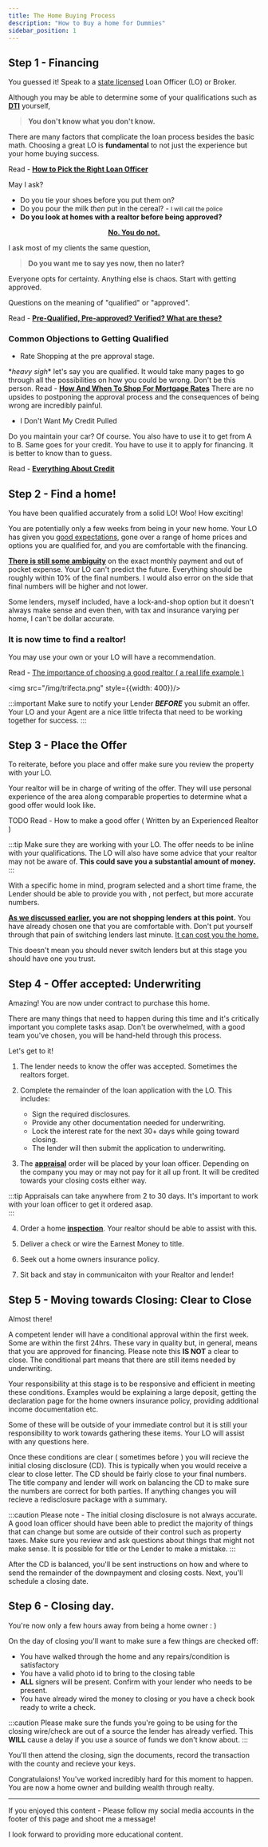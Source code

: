 ```yaml
---
title: The Home Buying Process
description: "How to Buy a home for Dummies" 
sidebar_position: 1
---
```

## Step 1 - Financing

You guessed it! Speak to a <u>state licensed</u> Loan Officer (LO) or Broker.

Although you may be able to determine some of your qualifications such as [**DTI**](/docs/dictionary/dti) yourself, 

> **You don't know what you don't know.**

There are many factors that complicate the loan process besides the basic math. Choosing a great LO is **fundamental**
to not just the experience but your home buying success. 

Read - [**How to Pick the Right Loan Officer**](choosing-a-loan-officer)

May I ask? 

* Do you tie your shoes before you put them on? 
* Do you pour the milk <i>then</i> put in the cereal? - <small>I will call the police</small>
* **Do you look at homes with a realtor before being approved?**

**<u><center>No. You do not.</center></u>**

I ask most of my clients the same question, 

> **Do you want me to say yes now, then no later?**

Everyone opts for certainty. Anything else is chaos. Start with getting approved.   

Questions on the meaning of "qualified" or "approved". 

Read - [**Pre-Qualified, Pre-approved? Verified? What are these?**](types-of-approval-letters)

### Common Objections to Getting Qualified

* Rate Shopping at the pre approval stage. 

\**heavy sigh*\* let's say you are qualified. It would take many pages to go through all the possibilities on 
how you could be wrong. Don't be this person. Read - [**How And When To Shop For Mortgage Rates**](docs/guides/shop-for-rates)
There are no upsides to postponing the approval process and the consequences of being wrong are incredibly painful. 

* I Don't Want My Credit Pulled

Do you maintain your car? Of course. You also have to use it to get from A to B. Same goes for your credit. You
have to use it to apply for financing. It is better to know than to guess. 

Read - [**Everything About Credit**](credit)

## Step 2 - Find a home!

You have been qualified accurately from a solid LO! Woo! How exciting!

You are potentially only a few weeks from being in your
new home. Your LO has given you <u>good expectations</u>,
gone over a range of home prices and options you are qualified for, and you are comfortable with the financing. 

**<u>There is still some ambiguity</u>** on the exact monthly payment and out of pocket expense. Your LO can't predict the future.
Everything should be roughly within 10% of the final numbers. I would also error on the side that final numbers will be 
higher and not lower. 

Some lenders, myself included, have a lock-and-shop option but it doesn't always
make sense and even then, with tax and insurance varying per home, I can't be dollar accurate. 

### It is now time to find a realtor! 

You may use your own or your LO will have a recommendation.

Read - [The importance of choosing a good realtor ( a real life example )](https://google.com)

<img src="/img/trifecta.png" style={{width: 400}}/>

:::important
Make sure to notify your Lender ***BEFORE*** you submit an offer. 
Your LO and your Agent are a nice little trifecta that need to be working together for success.
:::

## Step 3 - Place the Offer

To reiterate, before you place and offer make sure you review the property with your LO.

Your realtor will be in charge of writing of the offer. They will use personal 
experience of the area along comparable properties to determine what a good offer would look like. 

TODO
Read - How to make a good offer ( Written by an Experienced Realtor )

:::tip
Make sure they are working with your LO. The offer needs to be inline with your qualifications. The LO will
also have some advice that your realtor may not be aware of. **This could save you a substantial amount of money.**
:::

With a specific home in mind, program selected and a short time frame, the Lender should be able to provide you with 
, not perfect, but more accurate numbers. 

**[As we discussed earlier](#oh-i-know-im-qualfied-i-just-want-the-best-rate), you are not shopping lenders at this point.** You have already chosen one that you
are comfortable with. Don't put yourself through that pain of switching lenders last minute. <u>It can cost you the home.</u>

This doesn't mean you should never switch lenders but at this stage you should have one you trust. 

## Step 4 - Offer accepted: Underwriting

Amazing! You are now under contract to purchase this home. 

There are many things that need to happen during this time and it's critically important you complete tasks asap. 
Don't be overwhelmed, with a good team you've chosen, you will
be hand-held through this process.

Let's get to it!

1. The lender needs to know the offer was accepted. Sometimes the realtors forget. 
2. Complete the remainder of the loan application with the LO. This includes:

    * Sign the required disclosures. 
    * Provide any other documentation needed for underwriting.
    * Lock the interest rate for the next 30+ days while going toward closing.
    * The lender will then submit the application to underwriting. 


3. The [**appraisal**](/docs/dictionary/appraisal) order will be placed by your loan officer. Depending on the company 
you may or may not pay for it all up front. It will be credited towards your closing costs either way.

:::tip
Appraisals can take anywhere from 2 to 30 days. It's important to work with your loan officer to get it ordered asap.  
:::

4. Order a home [**inspection**](/docs/dictionary/inspection). Your realtor should be able to assist with this. 

5. Deliver a check or wire the Earnest Money to title.

6. Seek out a home owners insurance policy. 

7. Sit back and stay in communicaiton with your Realtor and lender!

## Step 5 - Moving towards Closing: Clear to Close

Almost there! 

A competent lender will have a conditional approval within the first week. Some are within the first 24hrs. These vary in quality but, in general, means that you are 
approved for financing. Please note this **IS NOT** a clear to close. The conditional part means that there
are still items needed by underwriting. 

Your responsibility at this stage is to be responsive and efficient in meeting these conditions. Examples would be 
explaining a large deposit, getting the declaration page for the home owners insurance policy, providing additional 
income documentation etc. 

Some of these will be outside of your immediate control but it is still your responsibility to work towards gathering these items.
Your LO will assist with any questions here.

Once these conditions are clear ( sometimes before ) you will recieve the initial closing disclosure (CD). This is typically when you would receive
a clear to close letter. The CD should be fairly close to your final numbers. The title company and lender will work on balancing the CD to make sure 
the numbers are correct for both parties. If anything changes you will recieve a redisclosure package with a summary.

:::caution
Please note - The initial closing disclosure is not always accurate.
A good loan officer should have been able to predict the majority of things that 
can change but some are outside of their control such as property taxes. Make sure you review and ask questions about things 
that might not make sense. It is possible for title or the Lender to make a mistake.
:::

After the CD is balanced, you'll be sent instructions on how and where to send the remainder of the downpayment
and closing costs. Next, you'll schedule a closing date.

## Step 6 - Closing day. 

You're now only a few hours away from being a home owner : ) 

On the day of closing you'll want to make sure a few things are checked off:

 - You have walked through the home and any repairs/condition is satisfactory
 - You have a valid photo id to bring to the closing table
 - **ALL** signers will be present. Confirm with your lender who needs to be present. 
 - You have already wired the money to closing or you have a check book ready to write a check. 
 
 :::caution
 Please make sure the funds you're going to be using for the closing wire/check are out of a source 
 the lender has already verfied. This **WILL** cause a delay if you use a source of funds we don't
 know about. 
 :::

You'll then attend the closing, sign the documents, record the transaction with the county and recieve your keys. 

Congratulaions! You've worked incredibly hard for this moment to happen. You are now a home owner and building wealth through realty.

---

If you enjoyed this content - Please follow my social media accounts in the footer of this page and shoot me a message!

I look forward to providing more educational content.
